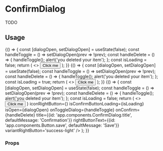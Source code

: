 <!--- ConfirmDialog.stories.mdx --->


<Meta title="components/ConfirmDialog" />

# ConfirmDialog

TODO

## Usage

<Canvas>
  <Story name="base">
    {() => {
      const [dialogOpen, setDialogOpen] = useState(false);
      const handleToggle = () => setDialogOpen(prev => !prev);
      const handleDelete = () => {
        handleToggle();
        alert('you deleted your item');
      };
      const isLoading = false;
      return (
        <>
          <Button onClick={handleToggle}>Click me</Button>
          <ConfirmDialog isConfirmButtonLoading={isLoading} isOpen={dialogOpen} onToggleDialog={handleToggle} onConfirm={handleDelete} />
        </>
      );
    }}
  </Story>
  <Story name="confirm-loading">
    {() => {
      const [dialogOpen, setDialogOpen] = useState(false);
      const handleToggle = () => setDialogOpen(prev => !prev);
      const handleDelete = () => {
        handleToggle();
        alert('you deleted your item');
      };
      const isLoading = true;
      return (
        <>
          <Button onClick={handleToggle}>Click me</Button>
          <ConfirmDialog 
            isConfirmButtonLoading={true} 
            isOpen={dialogOpen} 
            onToggleDialog={handleToggle} 
            onConfirm={handleDelete} 
          />
        </>
      );
    }}
  </Story>
  <Story name="confirm-custom">
    {() => {
      const [dialogOpen, setDialogOpen] = useState(false);
      const handleToggle = () => setDialogOpen(prev => !prev);
      const handleDelete = () => {
        handleToggle();
        alert('you deleted your item');
      };
      const isLoading = false;
      return (
        <>
          <Button onClick={handleToggle}>Click me</Button>
          <ConfirmDialog 
            bodyText={{id: 'app.components', defaultMessage: 'Are you sure you want to unpublish it?'}}
            iconBody={<HelpIcon/>}
            iconRightButton={<CheckIcon/>}
            isConfirmButtonLoading={isLoading} 
            isOpen={dialogOpen} 
            onToggleDialog={handleToggle} 
            onConfirm={handleDelete} 
            title={{id: 'app.components.ConfirmDialog.title', defaultMessage: 'Confirmation'}}
            rightButtonText={{id: 'app.components.Button.save', defaultMessage: 'Save'}}
            variantRightButton='success-light'
          />
        </>
      );
    }}
  </Story>
</Canvas>

### Props

<ArgsTable of={ConfirmDialog} />
